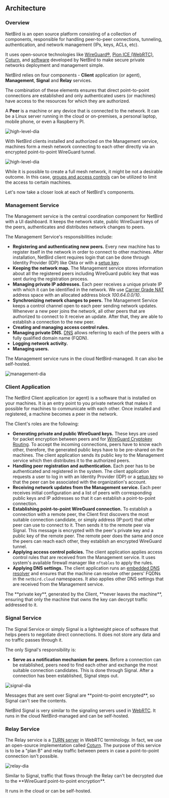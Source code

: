 

## Architecture

### Overview
NetBird is an open source platform consisting of a collection of components, responsible for handling peer-to-peer
connections, tunneling, authentication, and network management (IPs, keys, ACLs, etc).

It uses open-source technologies like [WireGuard®](https://www.wireguard.com/), [Pion ICE (WebRTC)](https://github.com/pion/ice), [Coturn](https://github.com/coturn/coturn),
and [software](https://github.com/netbirdio/netbird) developed by NetBird to make secure private networks deployment and management simple.

NetBird relies on four components - **Client** application (or agent), **Management**, **Signal** and **Relay** services.

The combination of these elements ensures that direct point-to-point connections are established and only authenticated
users (or machines) have access to the resources for which they are authorized.

A **Peer** is a machine or any device that is connected to the network.
It can be a Linux server running in the cloud or on-premises, a personal laptop, mobile phone, or even a Raspberry PI.

<p>
    <img src="/docs-static/img/architecture/high-level-dia.png" alt="high-level-dia" className="imagewrapper-big"/>
</p>

With NetBird clients installed and authorized on the Management service, machines form a mesh network connecting
to each other directly via an encrypted point-to-point WireGuard tunnel.

<p>
    <img src="/docs-static/img/architecture/mesh.png" alt="high-level-dia" className="imagewrapper"/>
</p>

While it is possible to create a full mesh network, it might be not a desirable outcome.
In this case, [groups and access controls](/how-to/manage-network-access) can be utilized to limit the access to certain machines.

Let's now take a closer look at each of NetBird's components.

### Management Service

The Management service is the central coordination component for NetBird with a UI dashboard.
It keeps the network state, public WireGuard keys of the peers, authenticates and distributes network changes to peers.

The Management Service's responsibilities include:

* **Registering and authenticating new peers.**  Every new machine has to register itself in the network in order to connect to other machines.
After installation, NetBird client requires login that can be done through Identity Provider (IDP) like Okta or with a [setup key](/how-to/register-machines-using-setup-keys).
* **Keeping the network map.** The Management service stores information about all the registered peers including WireGuard public key that was sent during the registration process.
* **Managing private IP addresses.** Each peer receives a unique private IP with which it can be identified in the network.
We use [Carrier Grade NAT](https://en.wikipedia.org/wiki/Carrier-grade_NAT) address space with an allocated address block <em>100.64.0.0/10</em>.
* **Synchronizing network changes to peers.** The Management Service keeps a control channel open to each peer sending network updates.
Whenever a new peer joins the network, all other peers that are authorized to connect to it receive an update.
After that, they are able to establish a connection to the new peer.
* **Creating and managing access control rules.**
* **Managing private DNS.** [DNS](/how-to/manage-dns-in-your-network) allows referring to each of the peers with a fully qualified domain name (FQDN).
* **Logging network activity.**
* **Managing users.**

The Management service runs in the cloud NetBird-managed. It can also be self-hosted.

<p>
    <img src="/docs-static/img/architecture/management.png" alt="management-dia" className="imagewrapper-big"/>
</p>

### Client Application

The NetBird Client application (or agent) is a software that is installed on your machines.
It is an entry point to you private network that makes it possible for machines to communicate with each other.
Once installed and registered, a machine becomes a peer in the network.

The Client's roles are the following:

* **Generating private and public WireGuard keys.** These keys are used for packet encryption between peers and for [WireGuard Cryptokey Routing](https://www.wireguard.com/#cryptokey-routing).
To accept the incoming connections, peers have to know each other, therefore, the generated public keys have to be pre-shared on the machines.
The client application sends its public key to the Management service which then distributes it to the authorized peers.
* **Handling peer registration and authentication.**  Each peer has to be authenticated and registered in the system.
The client application requests a user to log in with an Identity Provider (IDP) or a [setup key](/how-to/register-machines-using-setup-keys) so that the peer can be associated with the organization's account.
* **Receiving network updates from the Management service.**
Each peer receives initial configuration and a list of peers with corresponding public keys and IP addresses so that it can establish a point-to-point connection.
* **Establishing point-to-point WireGuard connection.** To establish a connection with a remote peer, the Client first discovers the most suitable connection candidate, or simply address (IP:port) that other peer can use to connect to it.
Then sends it to the remote peer via Signal. This message is encrypted with the peer's private key and a public key of the remote peer.
The remote peer does the same and once the peers can reach each other, they establish an encrypted WireGuard tunnel.
* **Applying access control policies.** The client application applies access control rules that are received from the Management service.
It uses system's available firewall manager like `nftables` to apply the rules.
* **Applying DNS settings.** The client application runs an [embedded DNS resolver](https://netbird.io/knowledge-hub/using-xdp-ebpf-to-share-default-dns-port-between-resolvers) and ensures that the machine can resolve other peers' FQDNs in the `netbird.cloud` namespaces.
It also applies other DNS settings that are received from the Management service.

<Note>
The **private key**, generated by the Client, **never leaves the machine**, ensuring that only the machine that owns the key can decrypt traffic addressed to it.
</Note>

### Signal Service

The Signal Service or simply Signal is a lightweight piece of software that helps peers to negotiate direct connections.
It does not store any data and no traffic passes through it.

The only Signal's responsibility is:
* **Serve as a notification mechanism for peers.** Before a connection can be established,
peers need to find each other and exchange the most suitable connection candidates.
This is done through Signal. After a connection has been established, Signal steps out.

<p>
    <img src="/docs-static/img/architecture/signal.png" alt="signal-dia" className="imagewrapper-big"/>
</p>

<Note>
    Messages that are sent over Signal are **point-to-point encrypted**, so Signal can't see the contents.
</Note>

NetBird Signal is very similar to the signaling servers used in [WebRTC](https://developer.mozilla.org/en-US/Web/API/WebRTC_API/Signaling_and_video_calling#the_signaling_server).
It runs in the cloud NetBird-managed and can be self-hosted.

### Relay Service

The Relay service is a [TURN server](https://webrtc.org/getting-started/turn-server) in WebRTC terminology.
In fact, we use an open-source implementation called [Coturn](https://github.com/coturn/coturn).
The purpose of this service is to be a "plan B" and relay traffic between peers in case a point-to-point connection isn't possible.

<p>
    <img src="/docs-static/img/architecture/relay.png" alt="relay-dia" className="imagewrapper-big"/>
</p>

<Note>
    Similar to Signal, traffic that flows through the Relay can't be decrypted due to the **WireGuard point-to-point encryption**.
</Note>

It runs in the cloud or can be self-hosted.
